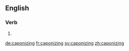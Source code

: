 ==English==

===Verb===
{{head|en}}

# {{present participle of|caponize}}

[[de:caponizing]]
[[fr:caponizing]]
[[sv:caponizing]]
[[zh:caponizing]]